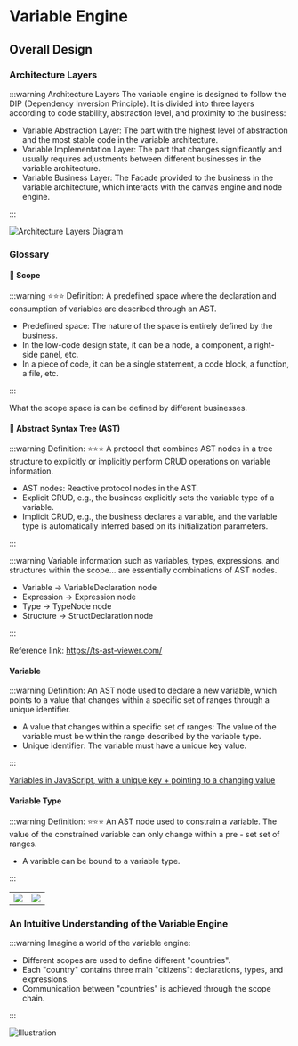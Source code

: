 # Variable Engine

## Overall Design

### Architecture Layers

:::warning Architecture Layers
The variable engine is designed to follow the DIP (Dependency Inversion Principle). It is divided into three layers according to code stability, abstraction level, and proximity to the business:
- Variable Abstraction Layer: The part with the highest level of abstraction and the most stable code in the variable architecture.
- Variable Implementation Layer: The part that changes significantly and usually requires adjustments between different businesses in the variable architecture.
- Variable Business Layer: The Facade provided to the business in the variable architecture, which interacts with the canvas engine and node engine.

:::

![Architecture Layers Diagram](@/public/variable-engine.png)

### Glossary

#### 🌟 Scope
:::warning ⭐️⭐️⭐️ Definition:
A predefined space where the declaration and consumption of variables are described through an AST.
- Predefined space: The nature of the space is entirely defined by the business.
- In the low-code design state, it can be a node, a component, a right-side panel, etc.
- In a piece of code, it can be a single statement, a code block, a function, a file, etc.

:::

What the scope space is can be defined by different businesses.

#### 🌟 Abstract Syntax Tree (AST)

:::warning Definition:
⭐️⭐️⭐️ A protocol that combines AST nodes in a tree structure to explicitly or implicitly perform CRUD operations on variable information.
- AST nodes: Reactive protocol nodes in the AST.
- Explicit CRUD, e.g., the business explicitly sets the variable type of a variable.
- Implicit CRUD, e.g., the business declares a variable, and the variable type is automatically inferred based on its initialization parameters.

:::

:::warning Variable information such as variables, types, expressions, and structures within the scope... are essentially combinations of AST nodes.
- Variable -> VariableDeclaration node
- Expression -> Expression node
- Type -> TypeNode node
- Structure -> StructDeclaration node

:::

Reference link: https://ts-ast-viewer.com/

#### Variable

:::warning Definition:
An AST node used to declare a new variable, which points to a value that changes within a specific set of ranges through a unique identifier.
- A value that changes within a specific set of ranges: The value of the variable must be within the range described by the variable type.
- Unique identifier: The variable must have a unique key value.

:::

[Variables in JavaScript, with a unique key + pointing to a changing value](@/public/variable-code.png)

#### Variable Type

:::warning Definition:
⭐️⭐️⭐️ An AST node used to constrain a variable. The value of the constrained variable can only change within a pre - set set of ranges.
- A variable can be bound to a variable type.

:::
<table>
  <tr>
    <td><img loading="lazy" src="/variable-type1.png"/></td>
    <td><img loading="lazy" src="/variable-type2.png"/></td>
  </tr>
</table>

### An Intuitive Understanding of the Variable Engine

:::warning Imagine a world of the variable engine:
- Different scopes are used to define different "countries".
- Each "country" contains three main "citizens": declarations, types, and expressions.
- Communication between "countries" is achieved through the scope chain.

:::

![Illustration](@/public/varaible-zone.png)
